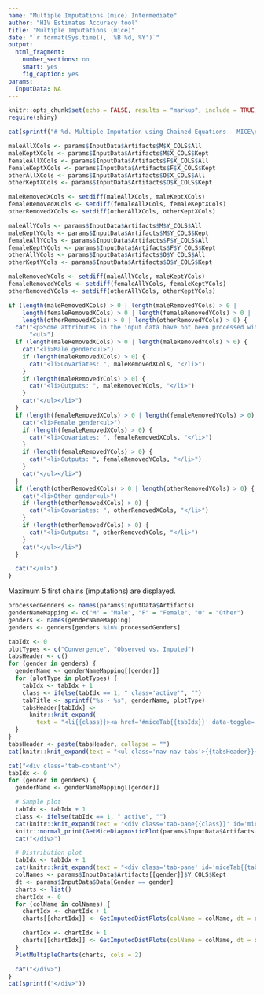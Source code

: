 ```yaml
---
name: "Multiple Imputations (mice) Intermediate"
author: "HIV Estimates Accuracy tool"
title: "Multiple Imputations (mice)"
date: "`r format(Sys.time(), '%B %d, %Y')`"
output:
  html_fragment:
    number_sections: no
    smart: yes
    fig_caption: yes
params:
  InputData: NA
---
```


```r
knitr::opts_chunk$set(echo = FALSE, results = "markup", include = TRUE, fig.height = 10, fig.width = 10, warning = FALSE, message = FALSE)
require(shiny)
```

```r
cat(sprintf("# %d. Multiple Imputation using Chained Equations - MICE\n", params$InputData$RunIdx))
```

```r
maleAllXCols <- params$InputData$Artifacts$M$X_COLS$All
maleKeptXCols <- params$InputData$Artifacts$M$X_COLS$Kept
femaleAllXCols <- params$InputData$Artifacts$F$X_COLS$All
femaleKeptXCols <- params$InputData$Artifacts$F$X_COLS$Kept
otherAllXCols <- params$InputData$Artifacts$O$X_COLS$All
otherKeptXCols <- params$InputData$Artifacts$O$X_COLS$Kept

maleRemovedXCols <- setdiff(maleAllXCols, maleKeptXCols)
femaleRemovedXCols <- setdiff(femaleAllXCols, femaleKeptXCols)
otherRemovedXCols <- setdiff(otherAllXCols, otherKeptXCols)

maleAllYCols <- params$InputData$Artifacts$M$Y_COLS$All
maleKeptYCols <- params$InputData$Artifacts$M$Y_COLS$Kept
femaleAllYCols <- params$InputData$Artifacts$F$Y_COLS$All
femaleKeptYCols <- params$InputData$Artifacts$F$Y_COLS$Kept
otherAllYCols <- params$InputData$Artifacts$O$Y_COLS$All
otherKeptYCols <- params$InputData$Artifacts$O$Y_COLS$Kept

maleRemovedYCols <- setdiff(maleAllYCols, maleKeptYCols)
femaleRemovedYCols <- setdiff(femaleAllYCols, femaleKeptYCols)
otherRemovedYCols <- setdiff(otherAllYCols, otherKeptYCols)

if (length(maleRemovedXCols) > 0 | length(maleRemovedYCols) > 0 |
    length(femaleRemovedXCols) > 0 | length(femaleRemovedYCols) > 0 |
    length(otherRemovedXCols) > 0 | length(otherRemovedYCols) > 0) {
  cat("<p>Some attributes in the input data have not been processed with this adjustment due to insufficient data:</p>",
      "<ul>")
  if (length(maleRemovedXCols) > 0 | length(maleRemovedYCols) > 0) {
    cat("<li>Male gender<ul>")
    if (length(maleRemovedXCols) > 0) {
      cat("<li>Covariates: ", maleRemovedXCols, "</li>")
    }
    if (length(maleRemovedYCols) > 0) {
      cat("<li>Outputs: ", maleRemovedYCols, "</li>")
    }
    cat("</ul></li>")
  }
  if (length(femaleRemovedXCols) > 0 | length(femaleRemovedYCols) > 0) {
    cat("<li>Female gender<ul>")
    if (length(femaleRemovedXCols) > 0) {
      cat("<li>Covariates: ", femaleRemovedXCols, "</li>")
    }
    if (length(femaleRemovedYCols) > 0) {
      cat("<li>Outputs: ", femaleRemovedYCols, "</li>")
    }
    cat("</ul></li>")
  }
  if (length(otherRemovedXCols) > 0 | length(otherRemovedYCols) > 0) {
    cat("<li>Other gender<ul>")
    if (length(otherRemovedXCols) > 0) {
      cat("<li>Covariates: ", otherRemovedXCols, "</li>")
    }
    if (length(otherRemovedYCols) > 0) {
      cat("<li>Outputs: ", otherRemovedYCols, "</li>")
    }
    cat("</ul></li>")
  }

  cat("</ul>")
}
```

Maximum 5 first chains (imputations) are displayed.

<!--html_preserve-->
<div class="tabbable">
<!--/html_preserve-->
```r
processedGenders <- names(params$InputData$Artifacts)
genderNameMapping <- c("M" = "Male", "F" = "Female", "O" = "Other")
genders <- names(genderNameMapping)
genders <- genders[genders %in% processedGenders]

tabIdx <- 0
plotTypes <- c("Convergence", "Observed vs. Imputed")
tabsHeader <- c()
for (gender in genders) {
  genderName <- genderNameMapping[[gender]]
  for (plotType in plotTypes) {
    tabIdx <- tabIdx + 1
    class <- ifelse(tabIdx == 1, " class='active'", "")
    tabTitle <- sprintf("%s - %s", genderName, plotType)
    tabsHeader[tabIdx] <-
      knitr::knit_expand(
        text = "<li{{class}}><a href='#miceTab{{tabIdx}}' data-toggle='tab' data-value='miceVal{{tabIdx}}'>{{tabTitle}}</a></li>")
  }
}
tabsHeader <- paste(tabsHeader, collapse = "")
cat(knitr::knit_expand(text = "<ul class='nav nav-tabs'>{{tabsHeader}}</ul>"))

cat("<div class='tab-content'>")
tabIdx <- 0
for (gender in genders) {
  genderName <- genderNameMapping[[gender]]

  # Sample plot
  tabIdx <- tabIdx + 1
  class <- ifelse(tabIdx == 1, " active", "")
  cat(knitr::knit_expand(text = "<div class='tab-pane{{class}}' id='miceTab{{tabIdx}}' data-value='miceVal{{tabIdx}}'>"))
  knitr::normal_print(GetMiceDiagnosticPlot(params$InputData$Artifacts[[gender]]$Mids))
  cat("</div>")

  # Distribution plot
  tabIdx <- tabIdx + 1
  cat(knitr::knit_expand(text = "<div class='tab-pane' id='miceTab{{tabIdx}}' data-value='miceVal{{tabIdx}}'>"))
  colNames <- params$InputData$Artifacts[[gender]]$Y_COLS$Kept
  dt <- params$InputData$Data[Gender == gender]
  charts <- list()
  chartIdx <- 0
  for (colName in colNames) {
    chartIdx <- chartIdx + 1
    charts[[chartIdx]] <- GetImputedDistPlots(colName = colName, dt = dt, missingOnly = TRUE)

    chartIdx <- chartIdx + 1
    charts[[chartIdx]] <- GetImputedDistPlots(colName = colName, dt = dt, missingOnly = FALSE)
  }
  PlotMultipleCharts(charts, cols = 2)

  cat("</div>")
}
cat(sprintf("</div>"))
```
<!--html_preserve-->
<div>
<!--/html_preserve-->
